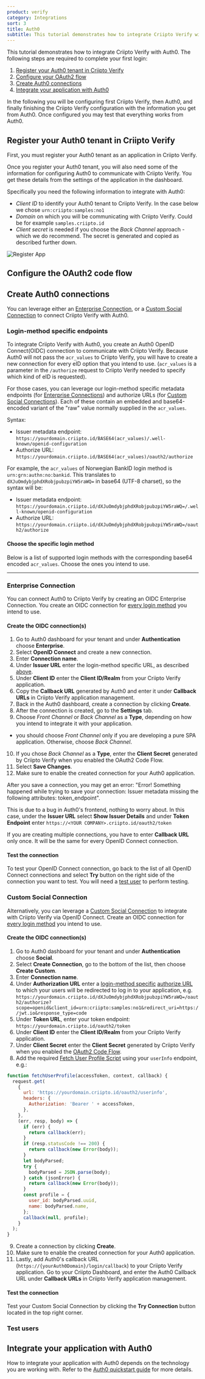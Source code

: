 ```yaml
---
product: verify
category: Integrations
sort: 3
title: Auth0
subtitle: This tutorial demonstrates how to integrate Criipto Verify with Auth0.
---
```



This tutorial demonstrates how to integrate Criipto Verify with Auth0. The following steps are required to complete your first login:

1. [Register your Auth0 tenant in Criipto Verify](#register-your-auth0-tenant-in-criipto-verify)
2. [Configure your OAuth2 flow](#configure-the-oauth2-code-flow)
3. [Create Auth0 connections](#create-auth0-connections)
4. [Integrate your application with Auth0](#integrate-your-application-with-auth0)

In the following you will be configuring first Criipto Verify, then Auth0, and finally finishing the Criipto Verify configuration
with the information you get from Auth0. Once configured you may test that everything works from Auth0.

## Register your Auth0 tenant in Criipto Verify

First, you must register your Auth0 tenant as an application in Criipto Verify.

Once you register your Auth0 tenant, you will also need some of the information for configuring Auth0 to communicate with Criipto Verify. You get these details from the settings of the application in the dashboard.

Specifically you need the following information to integrate with Auth0:

- _Client ID_ to identify your Auth0 tenant to Criipto Verify. In the case below we chose `urn:criipto:samples:no1`
- _Domain_ on which you will be communicating with Criipto Verify. Could be for example `samples.criipto.id`
- _Client secret_ is needed if you choose the *Back Channel* approach - which we do recommend. 
The secret is generated and copied as described further down.

![Register App](./images/register-app.png)

## Configure the OAuth2 code flow


<CodeFlowSnippet />

## Create Auth0 connections

You can leverage either an [Enterprise Connection](#enterprise-connection), or a [Custom Social Connection](#custom-social-connection) to connect Criipto Verify with Auth0.

### Login-method specific endpoints

To integrate Criipto Verify with Auth0, you create an Auth0 OpenID Connect(OIDC) connection to communicate with Criipto Verify. Because Auth0 will not pass the `acr_values` to Criipto Verify, you will have to create a new connection for every eID option that you intend to use. (`acr_values` is a parameter in the `/authorize` request to Criipto Verify needed to specify which kind of eID is requested).

For those cases, you can leverage our login-method specific metadata endpoints (for [Enterprise Connections](#enterprise-connection)) and authorize URLs (for [Custom Social Connections](#custom-social-connection)). Each of these contain an embedded and base64-encoded variant of the "raw" value normally supplied in the `acr_values`.

Syntax:

- Issuer metadata endpoint: `https://yourdomain.criipto.id/BASE64(acr_values)/.well-known/openid-configuration`
- Authorize URL: `https://yourdomain.criipto.id/BASE64(acr_values)/oauth2/authorize`

For example, the `acr_values` of Norwegian BankID login method is `urn:grn:authn:no:bankid`. This translates to `dXJuOmdybjphdXRobjpubzpiYW5raWQ=` in base64 (UTF-8 charset), so the syntax will be:

- Issuer metadata endpoint: `https://yourdomain.criipto.id/dXJuOmdybjphdXRobjpubzpiYW5raWQ=/.well-known/openid-configuration`
- Authorize URL: `https://yourdomain.criipto.id/dXJuOmdybjphdXRobjpubzpiYW5raWQ=/oauth2/authorize`

#### Choose the specific login method

Below is a list of supported login methods with the corresponding base64 encoded `acr_values`. Choose the ones you intend to use.


<LoginMethodsSnippet />

<hr />

### Enterprise Connection

You can connect Auth0 to Criipto Verify by creating an OIDC Enterprise Connection. You create an OIDC connection for [every login method](#login-method-specific-endpoints) you intend to use.

#### Create the OIDC connection(s)

1. Go to Auth0 dashboard for your tenant and under **Authentication** choose **Enterprise**.
2. Select **OpenID Connect** and create a new connection.
3. Enter **Connection name**.
4. Under **Issuer URL** enter the login-method specific URL, as described [above](#login-method-specific-endpoints).
5. Under **Client ID** enter the **Client ID/Realm** from your Criipto Verify application.
6. Copy the **Callback URL** generated by Auth0 and enter it under **Callback URLs** in Criipto Verify application management.
7. Back in the Auth0 dashboard, create a connection by clicking **Create**.
8. After the connection is created, go to the **Settings** tab. 
9. Choose _Front Channel_ or _Back Channel_ as a **Type**, depending on how you intend to integrate it with your application.
  -  you should choose _Front Channel_ only if you are developing a pure SPA application. Otherwise, choose _Back Channel_.
10. If you chose _Back Channel_ as a **Type**, enter the **Client Secret** generated by Criipto Verify when you enabled the OAuth2 Code Flow.
11. Select **Save Changes**.
12. Make sure to enable the created connection for your Auth0 application. 

<Highlight icon="file-lines">

  After you save a connection, you may get an error: "Error! Something happened while trying to save your connection: Issuer metadata missing the following attributes: token_endpoint".

  This is due to a bug in Auth0's frontend, nothing to worry about. In this case, under the **Issuer URL** select **Show Issuer Details** and under **Token Endpoint** enter `https://<YOUR COMPANY>.criipto.id/oauth2/token`

</Highlight>

<Highlight icon="file-lines">

  If you are creating multiple connections, you have to enter **Callback URL** only once. It will be the same for every OpenID Connect connection.

</Highlight>

#### Test the connection

To test your OpenID Connect connection, go back to the list of all OpenID Connect connections and select **Try** button on the right side of the connection you want to test. You will need a [test user](#test-users) to perform testing.

### Custom Social Connection

Alternatively, you can leverage a <a href="https://auth0.com/docs/authenticate/identity-providers/social-identity-providers/oauth2" target="_blank">Custom Social Connection</a> to integrate with Criipto Verify via OpenID Connect. Create an OIDC connection for [every login method](#login-method-specific-endpoints) you intend to use.

#### Create the OIDC connection(s)

1. Go to Auth0 dashboard for your tenant and under **Authentication** choose **Social**.
2. Select **Create Connection**, go to the bottom of the list, then choose **Create Custom**.
3. Enter **Connection name**.
4. Under **Authorization URL** enter a [login-method specific](#login-method-specific-endpoints) [authorize URL](https://docs.criipto.com/verify/guides/authorize-url-builder/) to which your users will be redirected to log in to your application, e.g. `https://yourdomain.criipto.id/dXJuOmdybjphdXRobjpubzpiYW5raWQ=/oauth2/authorize?scope=openid&client_id=urn:criipto:samples:no1&redirect_uri=https://jwt.io&response_type=code`
5. Under **Token URL**, enter your token endpoint: `https://yourdomain.criipto.id/oauth2/token`
6. Under **Client ID** enter the **Client ID/Realm** from your Criipto Verify application.
7. Under **Client Secret** enter the **Client Secret** generated by Criipto Verify when you enabled the [OAuth2 Code Flow](##configure–the-oauth2-code-flow).
8. Add the required <a href="https://auth0.com/docs/authenticate/identity-providers/social-identity-providers/oauth2#fetch-user-profile-script" target="_blank">Fetch User Profile Script</a> using your `userInfo` endpoint, e.g.:

```javascript
function fetchUserProfile(accessToken, context, callback) {
  request.get(
    {
      url: 'https://yourdomain.criipto.id/oauth2/userinfo',
      headers: {
        Authorization: 'Bearer ' + accessToken,
      },
    },
    (err, resp, body) => {
      if (err) {
        return callback(err);
      }
      if (resp.statusCode !== 200) {
        return callback(new Error(body));
      }
      let bodyParsed;
      try {
        bodyParsed = JSON.parse(body);
      } catch (jsonError) {
        return callback(new Error(body));
      }
      const profile = {
        user_id: bodyParsed.uuid,
        name: bodyParsed.name,
      };
      callback(null, profile);
    }
  );
}
```

9. Create a connection by clicking **Create**.
10. Make sure to enable the created connection for your Auth0 application.
11. Lastly, add Auth0's callback URL (`https://{yourAuth0Domain}/login/callback`) to your Criipto Verify application. Go to your Criipto Dashboard, and enter the Auth0 Callback URL under **Callback URLs** in Criipto Verify application management.

#### Test the connection

Test your Custom Social Connection by clicking the **Try Connection** button located in the top right corner.

### Test users


<TestUsersSnippet />

## Integrate your application with Auth0

How to integrate your application with Auth0 depends on the technology you are working with. Refer to the [Auth0 quickstart guide](https://auth0.com/docs/quickstarts/) for more details.
